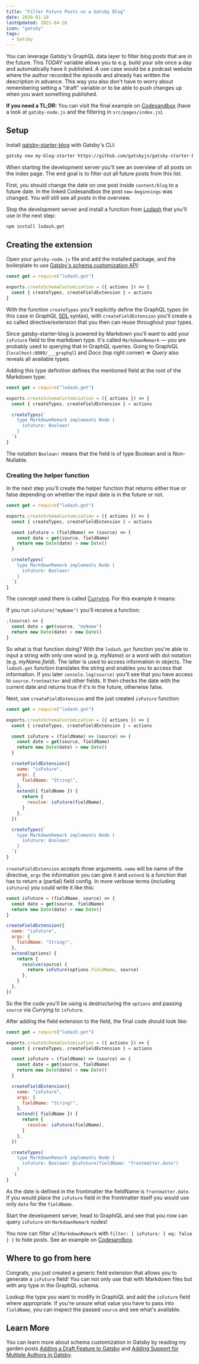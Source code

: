 ```yaml
---
title: "Filter Future Posts on a Gatsby Blog"
date: 2020-01-18
lastUpdated: 2021-04-26
icon: "gatsby"
tags:
  - Gatsby
---
```


You can leverage Gatsby's GraphQL data layer to filter blog posts that are in the future. This _TODAY_ variable allows you to e.g. build your site once a day and automatically have it published. A use case would be a podcast website where the author recorded the episode and already has written the description in advance. This way you also don't have to worry about remembering setting a "draft" variable or to be able to push changes up when you want something published.

**If you need a TL;DR:** You can visit the final example on [Codesandbox](https://codesandbox.io/s/blogposts-in-future-field-4iuvp) (have a look at `gatsby-node.js` and the filtering in `src/pages/index.js`).

## Setup

Install [gatsby-starter-blog](https://github.com/gatsbyjs/gatsby-starter-blog) with Gatsby's CLI:

```sh
gatsby new my-blog-starter https://github.com/gatsbyjs/gatsby-starter-blog
```

When starting the development server you'll see an overview of all posts on the index page. The end goal is to filter out all future posts from this list.

First, you should change the date on one post inside `content/blog` to a future date. In the linked Codesandbox the post `new-beginnings` was changed. You will still see all posts in the overview.

Stop the development server and install a function from [Lodash](https://lodash.com/) that you'll use in the next step:

```sh
npm install lodash.get
```

## Creating the extension

Open your `gatsby-node.js` file and add the installed package, and the boilerplate to use [Gatsby's schema customization API](https://www.gatsbyjs.com/docs/reference/graphql-data-layer/schema-customization/):

```js title=gatsby-node.js
const get = require("lodash.get")

exports.createSchemaCustomization = ({ actions }) => {
  const { createTypes, createFieldExtension } = actions
}
```

With the function `createTypes` you'll explicitly define the GraphQL types (in this case in GraphQL [SDL](https://www.prisma.io/blog/graphql-sdl-schema-definition-language-6755bcb9ce51) syntax), with `createFieldExtension` you'll create a so called directive/extension that you then can reuse throughout your types.

Since gatsby-starter-blog is powered by Markdown you'll want to add your `isFuture` field to the markdown type. It's called `MarkdownRemark` — you are probably used to querying that in GraphQL queries. Going to GraphiQL (`localhost:8000/___graphql`) and _Docs_ (top right corner) => _Query_ also reveals all available types.

Adding this type definition defines the mentioned field at the root of the Markdown type:

```js title=gatsby-node.js highlight=6-10
const get = require("lodash.get")

exports.createSchemaCustomization = ({ actions }) => {
  const { createTypes, createFieldExtension } = actions

  createTypes(`
    type MarkdownRemark implements Node {
      isFuture: Boolean!
    }
  `)
}
```

The notation `Boolean!` means that the field is of type Boolean and is Non-Nullable.

### Creating the helper function

In the next step you'll create the helper function that returns either true or false depending on whether the input date is in the future or not.

```js title=gatsby-node.js highlight=6-9
const get = require("lodash.get")

exports.createSchemaCustomization = ({ actions }) => {
  const { createTypes, createFieldExtension } = actions

  const isFuture = (fieldName) => (source) => {
    const date = get(source, fieldName)
    return new Date(date) > new Date()
  }

  createTypes(`
    type MarkdownRemark implements Node {
      isFuture: Boolean!
    }
  `)
}
```

The concept used there is called [Currying](https://en.wikipedia.org/wiki/Currying). For this example it means:

If you run `isFuture("myName")` you'll receive a function:

```js
;(source) => {
  const date = get(source, "myName")
  return new Date(date) > new Date()
}
```

So what is that function doing? With the `lodash.get` function you're able to input a string with only one word (e.g. _myName_) or a word with dot notation (e.g. _myName.field_). The latter is used to access information in objects. The `lodash.get` function translates the string and enables you to access that information. If you later `console.log(source)` you'll see that you have access to `source.frontmatter` and other fields. It then checks the date with the current date and returns true if it's in the future, otherwise false.

Next, use `createFieldExtension` and the just created `isFuture` function:

```js title=gatsby-node.js highlight=11-21
const get = require("lodash.get")

exports.createSchemaCustomization = ({ actions }) => {
  const { createTypes, createFieldExtension } = actions

  const isFuture = (fieldName) => (source) => {
    const date = get(source, fieldName)
    return new Date(date) > new Date()
  }

  createFieldExtension({
    name: "isFuture",
    args: {
      fieldName: "String!",
    },
    extend({ fieldName }) {
      return {
        resolve: isFuture(fieldName),
      }
    },
  })

  createTypes(`
    type MarkdownRemark implements Node {
      isFuture: Boolean!
    }
  `)
}
```

`createFieldExtension` accepts three arguments. `name` will be name of the directive, `args` the information you can give it and `extend` is a function that has to return a (partial) field config. In more verbose terms (including `isFuture`) you could write it like this:

```js
const isFuture = (fieldName, source) => {
  const date = get(source, fieldName)
  return new Date(date) > new Date()
}

createFieldExtension({
  name: "isFuture",
  args: {
    fieldName: "String!",
  },
  extend(options) {
    return {
      resolve(source) {
        return isFuture(options.fieldName, source)
      },
    }
  },
})
```

So the the code you'll be using is destructuring the `options` and passing `source` via _Currying_ to `isFuture`.

After adding the field extension to the field, the final code should look like:

```js title=gatsby-node.js highlight=25
const get = require("lodash.get")

exports.createSchemaCustomization = ({ actions }) => {
  const { createTypes, createFieldExtension } = actions

  const isFuture = (fieldName) => (source) => {
    const date = get(source, fieldName)
    return new Date(date) > new Date()
  }

  createFieldExtension({
    name: "isFuture",
    args: {
      fieldName: "String!",
    },
    extend({ fieldName }) {
      return {
        resolve: isFuture(fieldName),
      }
    },
  })

  createTypes(`
    type MarkdownRemark implements Node {
      isFuture: Boolean! @isFuture(fieldName: "frontmatter.date")
    }
  `)
}
```

As the date is defined in the frontmatter the fieldName is `frontmatter.date`. If you would place the `isFuture` field in the frontmatter itself you would use only `date` for the `fieldName`.

Start the development server, head to GraphiQL and see that you now can query `isFuture` on `MarkdownRemark` nodes!

You now can filter `allMarkdownRemark` with `filter: { isFuture: { eq: false } }` to hide posts. See an example on [Codesandbox](https://codesandbox.io/s/blogposts-in-future-field-4iuvp).

## Where to go from here

Congrats, you just created a generic field extension that allows you to generate a `isFuture` field! You can not only use that with Markdown files but with any type in the GraphQL schema.

Lookup the type you want to modify in GraphiQL and add the `isFuture` field where appropriate. If you're unsure what value you have to pass into `fieldName`, you can inspect the passed `source` and see what's available.

## Learn More

You can learn more about schema customization in Gatsby by reading my garden posts [Adding a Draft Feature to Gatsby](/garden/adding-a-draft-feature-to-gatsby) and [Adding Support for Multiple Authors in Gatsby](https://www.lekoarts.de/garden/adding-a-draft-feature-to-gatsby).
